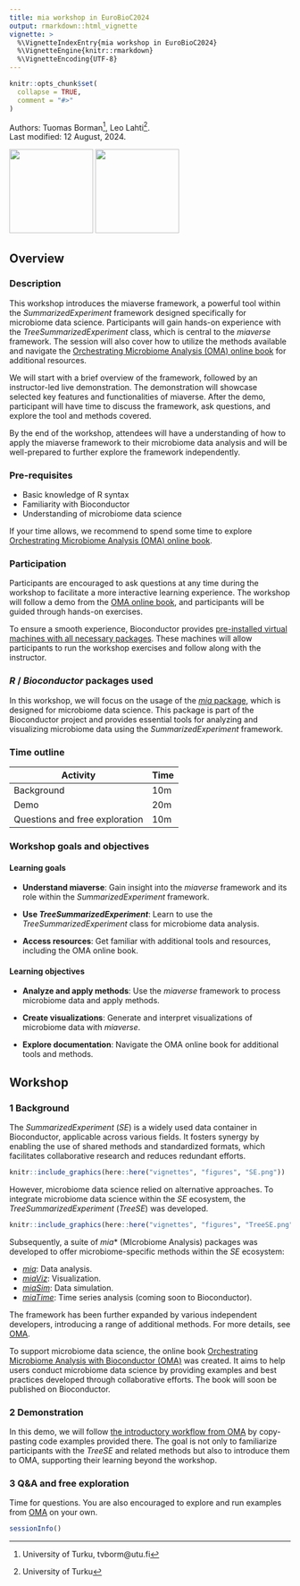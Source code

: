 ```yaml
---
title: mia workshop in EuroBioC2024
output: rmarkdown::html_vignette
vignette: >
  %\VignetteIndexEntry{mia workshop in EuroBioC2024}
  %\VignetteEngine{knitr::rmarkdown}
  %\VignetteEncoding{UTF-8}
---
```


```r
knitr::opts_chunk$set(
  collapse = TRUE,
  comment = "#>"
)
```

Authors:
    Tuomas Borman^[University of Turku, tvborm@utu.fi],
    Leo Lahti^[University of Turku].
    <br/>
Last modified: 12 August, 2024.

<img src="figures/EuroBioC2024.png" width="150"/> <img src="figures/mia_logo.png" width="150"/>

## Overview

### Description

This workshop introduces the miaverse framework, a powerful tool within the
_SummarizedExperiment_ framework designed specifically for microbiome data
science. Participants will gain hands-on experience with the
_TreeSummarizedExperiment_ class, which is central to the _miaverse_
framework. The session will also cover how to utilize the methods available
and navigate the
[Orchestrating Microbiome Analysis (OMA) online book](https://microbiome.github.io/OMA/docs/devel/)
for additional resources.

We will start with a brief overview of the framework, followed by an
instructor-led live demonstration. The demonstration will showcase selected
key features and functionalities of miaverse. After the demo, participant
will have time to discuss the framework, ask questions, and explore the tool
and methods covered.

By the end of the workshop, attendees will have a understanding of how to
apply the miaverse framework to their microbiome data analysis and will be
well-prepared to further explore the framework independently.

### Pre-requisites

* Basic knowledge of R syntax
* Familiarity with Bioconductor
* Understanding of microbiome data science

If your time allows, we recommend to spend some time to explore
[Orchestrating Microbiome Analysis (OMA) online book](https://microbiome.github.io/OMA/docs/devel/).

### Participation

Participants are encouraged to ask questions at any time during the workshop
to facilitate a more interactive learning experience. The workshop will
follow a demo from the
[OMA online book](https://microbiome.github.io/OMA/docs/devel/pages/introductory_workflow.html),
and participants will be guided through hands-on exercises.

To ensure a smooth experience, Bioconductor provides
[pre-installed virtual machines with all necessary packages](https://workshop.bioconductor.org/).
These machines will allow participants to run the workshop exercises and
follow along with the instructor.

### _R_ / _Bioconductor_ packages used

In this workshop, we will focus on the usage of the
[_mia_ package](https://bioconductor.org/packages/devel/bioc/html/mia.html),
which is designed for microbiome data science. This package is part of the
Bioconductor project and provides essential tools for analyzing and visualizing
microbiome data using the _SummarizedExperiment_ framework.

### Time outline

| Activity                          | Time |
|-----------------------------------|------|
| Background                        | 10m  |
| Demo                              | 20m  |
| Questions and free exploration    | 10m  |

### Workshop goals and objectives

#### Learning goals

- **Understand miaverse**: Gain insight into the _miaverse_ framework and its role within the _SummarizedExperiment_ framework.

- **Use _TreeSummarizedExperiment_**: Learn to use the _TreeSummarizedExperiment_ class for microbiome data analysis.

- **Access resources**: Get familiar with additional tools and resources, including the OMA online book.

#### Learning objectives

- **Analyze and apply methods**: Use the _miaverse_ framework to process microbiome data and apply methods.

- **Create visualizations**: Generate and interpret visualizations of microbiome data with _miaverse_.

- **Explore documentation**: Navigate the OMA online book for additional tools and methods.

## Workshop

### 1 Background

The _SummarizedExperiment_ (_SE_) is a widely used data container in Bioconductor,
applicable across various fields. It fosters synergy by enabling the use of
shared methods and standardized formats, which facilitates collaborative
research and reduces redundant efforts.

```r
knitr::include_graphics(here::here("vignettes", "figures", "SE.png"))
```

However, microbiome data science relied on alternative approaches. To
integrate microbiome data science within the _SE_ ecosystem, the
_TreeSummarizedExperiment_ (_TreeSE_) was developed.

```r
knitr::include_graphics(here::here("vignettes", "figures", "TreeSE.png"))
```

Subsequently, a suite of _mia_* (MIcrobiome Analysis) packages was developed to
offer microbiome-specific methods within the _SE_ ecosystem:

- [_mia_](https://www.bioconductor.org/packages/release/bioc/html/mia.html): Data analysis.
- [_miaViz_](https://www.bioconductor.org/packages/release/bioc/html/miaViz.html): Visualization.
- [_miaSim_](https://www.bioconductor.org/packages/release/bioc/html/miaSim.html): Data simulation.
- [_miaTime_](https://github.com/microbiome/miaTime): Time series analysis (coming soon to Bioconductor).

The framework has been further expanded by various independent developers,
introducing a range of additional methods. For more details, see
[OMA](https://microbiome.github.io/OMA/docs/devel/pages/miaverse.html#sec-packages).

To support microbiome data science, the online book
[Orchestrating Microbiome Analysis with Bioconductor (OMA)](https://microbiome.github.io/OMA/docs/devel)
was created. It aims to help users conduct microbiome data science by providing
examples and best practices developed through collaborative efforts. The book
will soon be published on Bioconductor.

### 2 Demonstration

In this demo, we will follow
[the introductory workflow from OMA](https://microbiome.github.io/OMA/docs/devel/pages/introductory_workflow.html)
by copy-pasting code examples provided there. The goal is not only to
familiarize participants with the _TreeSE_ and related methods but also to introduce
them to OMA, supporting their learning beyond the workshop.

### 3 Q&A and free exploration

Time for questions. You are also encouraged to explore and run examples from
[OMA](https://microbiome.github.io/OMA/docs/devel/) on your own.

```r
sessionInfo()
```

